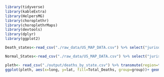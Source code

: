 

```r
library(tidyverse)
library(kableExtra)
library(HelpersMG)
library(choroplethr)
library(choroplethrMaps)
library(devtools)
library(dplyr)
library(ggplot2)

```

```r
Death_states<-read_csv("./raw_data/US_MAP_DATA.csv") %>% select("jurisdiction", "Total Death","fips") %>% rename("State"="jurisdiction","Total_Deaths"="Total Death") %>%filter(between(fips, "01","56")) %>%  write_csv("./output/deaths_by_state.csv")
```

```r
Normal_States<-read_csv("./raw_data/US_MAP_DATA.csv") %>% select("jurisdiction", "Death_100k", "fips") %>% rename("State"="jurisdiction")  %>% filter(between(fips, "01","56")) %>% write_csv("./output/normalized_deaths_by_state.csv")
```

```r
pleth<- read_csv("./output/deaths_by_state.csv") %>% transmute(region=tolower(State), Total_Deaths) %>% right_join(map_data("state"), by = "region")
ggplot(pleth, aes(x=long, y=lat, fill=Total_Deaths, group=group))+ geom_polygon()+coord_map()

```

